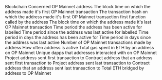 <ParamField path="blockchain">
Blockchain
</ParamField>
<ParamField path="address">
Concerned OP Mainnet address
</ParamField>
<ParamField path="first_active_time">
The block time on which the address made it&#x27;s first OP Mainnet transaction
</ParamField>
<ParamField path="first_tx_hash">
The transaction hash on which the address made it&#x27;s first OP Mainnet transaction
</ParamField>
<ParamField path="first_function">
first function called by the address
</ParamField>
<ParamField path="last_active_time">
The block time on which the address made it&#x27;s last OP Mainnet transaction
</ParamField>
<ParamField path="address_age">
Time period the address has been active for labelled
</ParamField>
<ParamField path="recency_age">
Time period since the address was last active for labelled
</ParamField>
<ParamField path="address_age_in_days">
Time period in days the address has been active for
</ParamField>
<ParamField path="recency_in_days">
Time period in days since the address was last active
</ParamField>
<ParamField path="number_of_transactions">
Number of OP Mainnet transactions made by address
</ParamField>
<ParamField path="usage_frequency">
How often address is active
</ParamField>
<ParamField path="gas_spent">
Total gas spent in ETH by an address on OP Mainnet
</ParamField>
<ParamField path="unique_dapps">
Unique dapps that addresses interacted with on OP Mainnet
</ParamField>
<ParamField path="first_to_project">
Project address sent first transaction to
</ParamField>
<ParamField path="first_to_address">
Contract address that an address sent first transaction to
</ParamField>
<ParamField path="last_to_project">
Project address sent last transaction to
</ParamField>
<ParamField path="last_to_address">
Contract address that an address sent last transaction to
</ParamField>
<ParamField path="total_bridged_eth">
Total ETH bridged by address to OP Mainnet
</ParamField>
